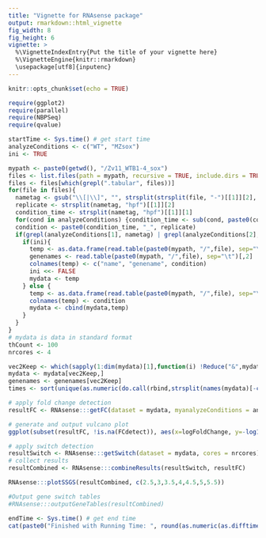 ```yaml
---
title: "Vignette for RNAsense package"
output: rmarkdown::html_vignette
fig_width: 8 
fig_height: 6
vignette: >
  %\VignetteIndexEntry{Put the title of your vignette here}
  %\VignetteEngine{knitr::rmarkdown}
  \usepackage[utf8]{inputenc}
---
```


```r
knitr::opts_chunk$set(echo = TRUE)
```

```r
require(ggplot2)
require(parallel)
require(NBPSeq)
require(qvalue)
```

```r
startTime <- Sys.time() # get start time
analyzeConditions <- c("WT", "MZsox")
ini <- TRUE

mypath <- paste0(getwd(), "/Zv11_WTB1-4_sox")
files <- list.files(path = mypath, recursive = TRUE, include.dirs = TRUE)
files <- files[which(grepl(".tabular", files))]
for(file in files){
  nametag <- gsub("\\[|\\]", "", strsplit(strsplit(file, "-")[[1]][2], ".tabular")[[1]][1])
  replicate <- strsplit(nametag, "hpf")[[1]][2]
  condition_time <- strsplit(nametag, "hpf")[[1]][1]
  for(cond in analyzeConditions) {condition_time <- sub(cond, paste0(cond,"_"), condition_time)}
  condition <- paste0(condition_time, "_", replicate)
  if(grepl(analyzeConditions[1], nametag) | grepl(analyzeConditions[2], nametag)){
    if(ini){
      temp <- as.data.frame(read.table(paste0(mypath, "/",file), sep="\t"))
      genenames <- read.table(paste0(mypath, "/",file), sep="\t")[,2]
      colnames(temp) <- c("name", "genename", condition)
      ini <<- FALSE
      mydata <- temp
    } else {
      temp <- as.data.frame(read.table(paste0(mypath, "/",file), sep="\t")[,3])
      colnames(temp) <- condition
      mydata <- cbind(mydata,temp)
    }
  }
}
# mydata is data in standard format
thCount <- 100
nrcores <- 4

vec2Keep <- which(sapply(1:dim(mydata)[1],function(i) !Reduce("&",mydata[i,3:dim(mydata)[2]]<thCount)))
mydata <- mydata[vec2Keep,]
genenames <- genenames[vec2Keep]
times <- sort(unique(as.numeric(do.call(rbind,strsplit(names(mydata)[-c(1,2)], "_"))[,2])))

# apply fold change detection
resultFC <- RNAsense:::getFC(dataset = mydata, myanalyzeConditions = analyzeConditions, cores = nrcores, mytimes = times)

# generate and output vulcano plot
ggplot(subset(resultFC, !is.na(FCdetect)), aes(x=logFoldChange, y=-log10(pValue), color=FCdetect)) + xlab("log2(Fold Change)") + geom_point(shape=20)

# apply switch detection
resultSwitch <- RNAsense:::getSwitch(dataset = mydata, cores = nrcores)
# collect results
resultCombined <- RNAsense:::combineResults(resultSwitch, resultFC)

RNAsense:::plotSSGS(resultCombined, c(2.5,3,3.5,4,4.5,5,5.5))

#Output gene switch tables
#RNAsense:::outputGeneTables(resultCombined)

endTime <- Sys.time() # get end time
cat(paste0("Finished with Running Time: ", round(as.numeric(as.difftime(endTime-startTime, units = "mins")), digits = 2), " minutes")) 
```
